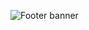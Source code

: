 <div class="footer-banner">
  <img src="images/plants.jpg" alt="Footer banner" class="footer-img">
</div>